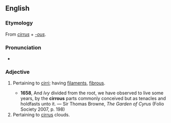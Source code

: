 ==English==

===Etymology===
From {{etyl|la|en}} ''[[cirrus]]'' + ''[[-ous]]''.

===Pronunciation===
* {{IPA|/ˈsɪɹəs/|lang=en}}

===Adjective===
{{en-adj}}

# {{lb|en|botany|zoology}} Pertaining to [[cirri]]; having [[filaments]], [[fibrous]].
#* '''1658''', And ''Ivy'' divided from the root, we have observed to live some years, by the '''cirrous''' parts commonly conceived but as tenacles and holdfasts unto it. — Sir Thomas Browne, ''The Garden of Cyrus'' (Folio Society 2007, p. 198)
# Pertaining to [[cirrus]] clouds.